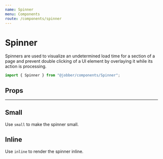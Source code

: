 ```yaml
---
name: Spinner
menu: Components
route: /components/spinner
---
```



# Spinner

<ComponentStatus stage="pre" responsive="no" accessible="no" />

Spinners are used to visualize an undetermined load time for a section of a page
and prevent double clicking of a UI element by overlaying it while its action is
processing.

```ts
import { Spinner } from "@jobber/components/Spinner";
```

<Playground>
  <Spinner />
</Playground>

## Props

<Props of={Spinner} />

---

<!--
  It is not necessary to provide an example of each prop. Use usage examples to
  highlight key features of a component or particular considerations.

  See `Button.mdx` for a good example of this.
-->

## Small

Use `small` to make the spinner small.

<Playground>
  <Spinner size="small" />
</Playground>

## Inline

Use `inline` to render the spinner inline.

<Playground>
  <Spinner inline={true} />
</Playground>
